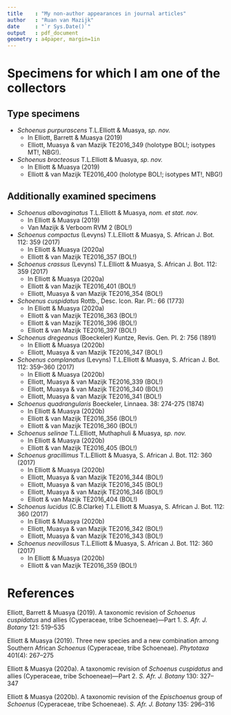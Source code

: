 ---
title    : "My non-author appearances in journal articles"
author   : "Ruan van Mazijk"
date     : "`r Sys.Date()`"
output   : pdf_document
geometry : a4paper, margin=1in
---

\raggedright

# Specimens for which I am one of the collectors

## Type specimens

- _Schoenus purpurascens_ T.L.Elliott & Muasya, _sp. nov._
    - In Elliott, Barrett & Muasya (2019)
    - Elliott, Muasya & van Mazijk TE2016_349 (holotype BOL!; isotypes MT!, NBG!).

- _Schoenus bracteosus_ T.L.Elliott & Muasya, _sp. nov._
    - In Elliott & Muasya (2019)
    - Elliott & van Mazijk TE2016_400 (holotype BOL!; isotypes MT!, NBG!)

## Additionally examined specimens

- _Schoenus albovaginatus_ T.L.Elliott & Muasya, _nom. et stat. nov._
    - In Elliott & Muasya (2019)
    - Van Mazijk & Verboom RVM 2 (BOL!)

- _Schoenus compactus_ (Levyns) T.L.Elliott & Muasya, S. African J. Bot. 112: 359 (2017)
    - In Elliott & Muasya (2020a)
    - Elliott & van Mazijk TE2016_357 (BOL!)

- _Schoenus crassus_ (Levyns) T.L.Elliott & Muasya, S. African J. Bot. 112: 359 (2017)
    - In Elliott & Muasya (2020a)
    - Elliott & van Mazijk TE2016_401 (BOL!)
    - Elliott, Muasya & van Mazijk TE2016_354 (BOL!)

- _Schoenus cuspidatus_ Rottb., Desc. Icon. Rar. Pl.: 66 (1773)
    - In Elliott & Muasya (2020a)
    - Elliott & van Mazijk TE2016_363 (BOL!)
    - Elliott & van Mazijk TE2016_396 (BOL!)
    - Elliott & van Mazijk TE2016_397 (BOL!)

- _Schoenus dregeanus_ (Boeckeler) Kuntze, Revis. Gen. Pl. 2: 756 (1891)
    - In Elliott & Muasya (2020b)
    - Elliott, Muasya & van Mazijk TE2016_347 (BOL!)

- _Schoenus complanatus_ (Levyns) T.L.Elliott & Muasya, S. African J. Bot. 112: 359--360 (2017)
    - In Elliott & Muasya (2020b)
    - Elliott, Muasya & van Mazijk TE2016_339 (BOL!)
    - Elliott, Muasya & van Mazijk TE2016_340 (BOL!)
    - Elliott, Muasya & van Mazijk TE2016_341 (BOL!)

- _Schoenus quadrangularis_ Boeckeler, Linnaea. 38: 274-275 (1874)
    - In Elliott & Muasya (2020b)
    - Elliott & van Mazijk TE2016_356 (BOL!)
    - Elliott & van Mazijk TE2016_360 (BOL!)
- _Schoenus selinae_ T.L.Elliott, Muthaphuli & Muasya, _sp. nov._
    - In Elliott & Muasya (2020b)
    - Elliott & van Mazijk TE2016_405 (BOL!)
- _Schoenus gracillimus_ T.L.Elliott & Muasya, S. African J. Bot. 112: 360 (2017)
    - In Elliott & Muasya (2020b)
    - Elliott, Muasya & van Mazijk TE2016_344 (BOL!)
    - Elliott, Muasya & van Mazijk TE2016_345 (BOL!)
    - Elliott, Muasya & van Mazijk TE2016_346 (BOL!)
    - Elliott & van Mazijk TE2016_404 (BOL!)
- _Schoenus lucidus_ (C.B.Clarke) T.L.Elliott & Muasya, S. African J. Bot. 112: 360 (2017)
    - In Elliott & Muasya (2020b)
    - Elliott, Muasya & van Mazijk TE2016_342 (BOL!)
    - Elliott, Muasya & van Mazijk TE2016_343 (BOL!)
- _Schoenus neovillosus_ T.L.Elliott & Muasya, S. African J. Bot. 112: 360 (2017)
    - In Elliott & Muasya (2020b)
    - Elliott & van Mazijk TE2016_359 (BOL!)

# References

Elliott, Barrett & Muasya (2019). A taxonomic revision of _Schoenus cuspidatus_ and allies (Cyperaceae, tribe Schoeneae)---Part 1. _S. Afr. J. Botany_ 121: 519--535

Elliott & Muasya (2019). Three new species and a new combination among Southern African _Schoenus_ (Cyperaceae, tribe Schoeneae). _Phytotaxa_ 401(4): 267--275

Elliott & Muasya (2020a). A taxonomic revision of _Schoenus cuspidatus_ and allies (Cyperaceae, tribe Schoeneae)---Part 2. _S. Afr. J. Botany_ 130: 327--347

Elliott & Muasya (2020b). A taxonomic revision of the _Epischoenus_ group of _Schoenus_ (Cyperaceae, tribe Schoeneae). _S. Afr. J. Botany_ 135: 296--316
